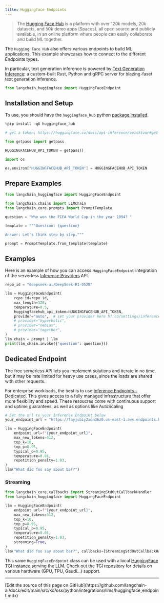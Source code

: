 ```yaml
---
title: Huggingface Endpoints
---
```


>The [Hugging Face Hub](https://huggingface.co/docs/hub/index) is a platform with over 120k models, 20k datasets, and 50k demo apps (Spaces), all open source and publicly available, in an online platform where people can easily collaborate and build ML together.

The `Hugging Face Hub` also offers various endpoints to build ML applications.
This example showcases how to connect to the different Endpoints types.

In particular, text generation inference is powered by [Text Generation Inference](https://github.com/huggingface/text-generation-inference): a custom-built Rust, Python and gRPC server for blazing-faset text generation inference.

```python
from langchain_huggingface import HuggingFaceEndpoint
```

## Installation and Setup

To use, you should have the `huggingface_hub` python [package installed](https://huggingface.co/docs/huggingface_hub/installation).

```python
%pip install -qU huggingface_hub
```

```python
# get a token: https://huggingface.co/docs/api-inference/quicktour#get-your-api-token

from getpass import getpass

HUGGINGFACEHUB_API_TOKEN = getpass()
```

```python
import os

os.environ["HUGGINGFACEHUB_API_TOKEN"] = HUGGINGFACEHUB_API_TOKEN
```

## Prepare Examples

```python
from langchain_huggingface import HuggingFaceEndpoint
```

```python
from langchain.chains import LLMChain
from langchain_core.prompts import PromptTemplate
```

```python
question = "Who won the FIFA World Cup in the year 1994? "

template = """Question: {question}

Answer: Let's think step by step."""

prompt = PromptTemplate.from_template(template)
```

## Examples

Here is an example of how you can access `HuggingFaceEndpoint` integration of the serverless [Inference Providers](https://huggingface.co/docs/inference-providers) API.

```python
repo_id = "deepseek-ai/DeepSeek-R1-0528"

llm = HuggingFaceEndpoint(
    repo_id=repo_id,
    max_length=128,
    temperature=0.5,
    huggingfacehub_api_token=HUGGINGFACEHUB_API_TOKEN,
    provider="auto",  # set your provider here hf.co/settings/inference-providers
    # provider="hyperbolic",
    # provider="nebius",
    # provider="together",
)
llm_chain = prompt | llm
print(llm_chain.invoke({"question": question}))
```

## Dedicated Endpoint

The free serverless API lets you implement solutions and iterate in no time, but it may be rate limited for heavy use cases, since the loads are shared with other requests.

For enterprise workloads, the best is to use [Inference Endpoints - Dedicated](https://huggingface.co/inference-endpoints/dedicated).
This gives access to a fully managed infrastructure that offer more flexibility and speed. These resoucres come with continuous support and uptime guarantees, as well as options like AutoScaling

```python
# Set the url to your Inference Endpoint below
your_endpoint_url = "https://fayjubiy2xqn36z0.us-east-1.aws.endpoints.huggingface.cloud"
```

```python
llm = HuggingFaceEndpoint(
    endpoint_url=f"{your_endpoint_url}",
    max_new_tokens=512,
    top_k=10,
    top_p=0.95,
    typical_p=0.95,
    temperature=0.01,
    repetition_penalty=1.03,
)
llm("What did foo say about bar?")
```

### Streaming

```python
from langchain_core.callbacks import StreamingStdOutCallbackHandler
from langchain_huggingface import HuggingFaceEndpoint

llm = HuggingFaceEndpoint(
    endpoint_url=f"{your_endpoint_url}",
    max_new_tokens=512,
    top_k=10,
    top_p=0.95,
    typical_p=0.95,
    temperature=0.01,
    repetition_penalty=1.03,
    streaming=True,
)
llm("What did foo say about bar?", callbacks=[StreamingStdOutCallbackHandler()])
```

This same `HuggingFaceEndpoint` class can be used with a local [HuggingFace TGI instance](https://github.com/huggingface/text-generation-inference/blob/main/docs/source/index.md) serving the LLM. Check out the TGI [repository](https://github.com/huggingface/text-generation-inference/tree/main) for details on various hardware (GPU, TPU, Gaudi...) support.

---

<Callout icon="pen-to-square" iconType="regular">
  [Edit the source of this page on GitHub](https://github.com/langchain-ai/docs/edit/main/src/ko/oss/python/integrations/llms/huggingface_endpoint.mdx)
</Callout>
